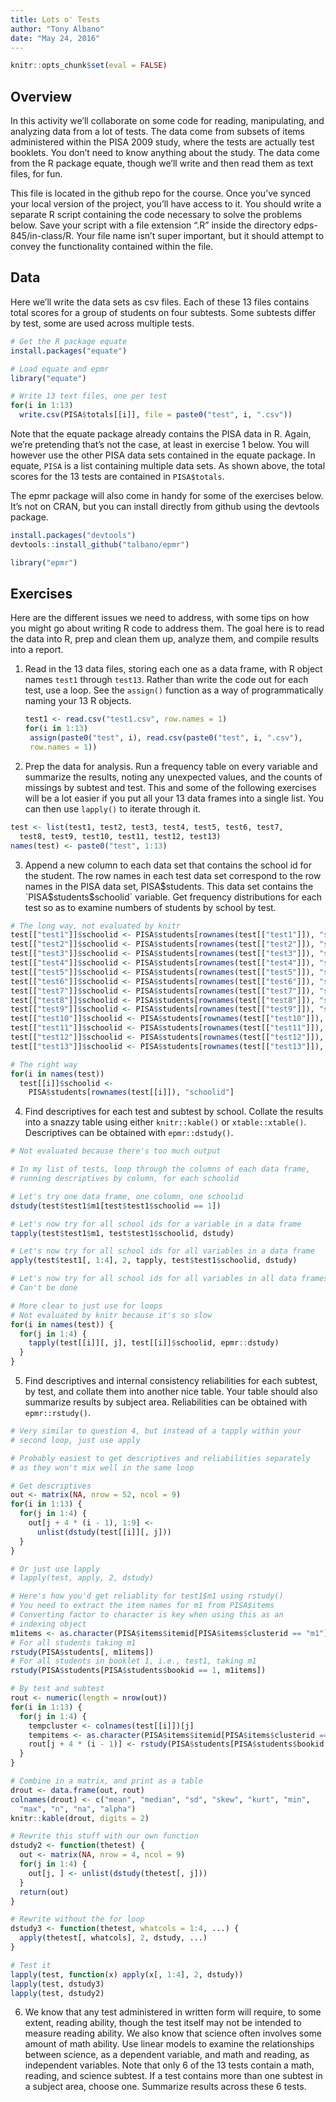 ```yaml
---
title: Lots o' Tests
author: "Tony Albano"
date: "May 24, 2016"
---
```


```r
knitr::opts_chunk$set(eval = FALSE)
```

## Overview

In this activity we'll collaborate on some code for reading, manipulating, and analyzing data from a lot of tests. The data come from subsets of items administered within the PISA 2009 study, where the tests are actually test booklets. You don't need to know anything about the study. The data come from the R package equate, though we'll write and then read them as text files, for fun.

This file is located in the github repo for the course. Once you've synced your local version of the project, you'll have access to it. You should write a separate R script containing the code necessary to solve the problems below. Save your script with a file extension ".R" inside the directory edps-845/in-class/R. Your file name isn't super important, but it should attempt to convey the functionality contained within the file.

## Data

Here we'll write the data sets as csv files. Each of these 13 files contains total scores for a group of students on four subtests. Some subtests differ by test, some are used across multiple tests.

```r
# Get the R package equate
install.packages("equate")
```
```r
# Load equate and epmr
library("equate")
```
```r
# Write 13 text files, one per test
for(i in 1:13)
  write.csv(PISA$totals[[i]], file = paste0("test", i, ".csv"))
```

Note that the equate package already contains the PISA data in R. Again, we're pretending that's not the case, at least in exercise 1 below. You will however use the other PISA data sets contained in the equate package. In equate, `PISA` is a list containing multiple data sets. As shown above, the total scores for the 13 tests are contained in `PISA$totals`.

The epmr package will also come in handy for some of the exercises below. It's not on CRAN, but you can install directly from github using the devtools package.

```r
install.packages("devtools")
devtools::install_github("talbano/epmr")
```
```r
library("epmr")
```
## Exercises

Here are the different issues we need to address, with some tips on how you might go about writing R code to address them. The goal here is to read the data into R, prep and clean them up, analyze them, and compile results into a report.

1. Read in the 13 data files, storing each one as a data frame, with R object names `test1` through `test13`. Rather than write the code out for each test, use a loop. See the `assign()` function as a way of programmatically naming your 13 R objects.

    ```r
test1 <- read.csv("test1.csv", row.names = 1)
for(i in 1:13)
  assign(paste0("test", i), read.csv(paste0("test", i, ".csv"),
  row.names = 1))
    ```

2. Prep the data for analysis. Run a frequency table on every variable and summarize the results, noting any unexpected values, and the counts of missings by subtest and test. This and some of the following exercises will be a lot easier if you put all your 13 data frames into a single list. You can then use `lapply()` to iterate through it.

```r
test <- list(test1, test2, test3, test4, test5, test6, test7,
  test8, test9, test10, test11, test12, test13)
names(test) <- paste0("test", 1:13)
```

3. Append a new column to each data set that contains the school id for the student. The row names in each test data set correspond to the row names in the PISA data set, PISA$students. This data set contains the `PISA$students$schoolid` variable. Get frequency distributions for each test so as to examine numbers of students by school by test.

```r
# The long way, not evaluated by knitr
test[["test1"]]$schoolid <- PISA$students[rownames(test[["test1"]]), "schoolid"]
test[["test2"]]$schoolid <- PISA$students[rownames(test[["test2"]]), "schoolid"]
test[["test3"]]$schoolid <- PISA$students[rownames(test[["test3"]]), "schoolid"]
test[["test4"]]$schoolid <- PISA$students[rownames(test[["test4"]]), "schoolid"]
test[["test5"]]$schoolid <- PISA$students[rownames(test[["test5"]]), "schoolid"]
test[["test6"]]$schoolid <- PISA$students[rownames(test[["test6"]]), "schoolid"]
test[["test7"]]$schoolid <- PISA$students[rownames(test[["test7"]]), "schoolid"]
test[["test8"]]$schoolid <- PISA$students[rownames(test[["test8"]]), "schoolid"]
test[["test9"]]$schoolid <- PISA$students[rownames(test[["test9"]]), "schoolid"]
test[["test10"]]$schoolid <- PISA$students[rownames(test[["test10"]]), "schoolid"]
test[["test11"]]$schoolid <- PISA$students[rownames(test[["test11"]]), "schoolid"]
test[["test12"]]$schoolid <- PISA$students[rownames(test[["test12"]]), "schoolid"]
test[["test13"]]$schoolid <- PISA$students[rownames(test[["test13"]]), "schoolid"]
```
```r
# The right way
for(i in names(test))
  test[[i]]$schoolid <-
    PISA$students[rownames(test[[i]]), "schoolid"]
```

4. Find descriptives for each test and subtest by school. Collate the results into a snazzy table using either `knitr::kable()` or `xtable::xtable()`. Descriptives can be obtained with `epmr::dstudy()`.

```r
# Not evaluated because there's too much output

# In my list of tests, loop through the columns of each data frame,
# running descriptives by column, for each schoolid

# Let's try one data frame, one column, one schoolid
dstudy(test$test1$m1[test$test1$schoolid == 1])

# Let's now try for all school ids for a variable in a data frame
tapply(test$test1$m1, test$test1$schoolid, dstudy)

# Let's now try for all school ids for all variables in a data frame
apply(test$test1[, 1:4], 2, tapply, test$test1$schoolid, dstudy)

# Let's now try for all school ids for all variables in all data frames
# Can't be done
```

```r
# More clear to just use for loops
# Not evaluated by knitr because it's so slow
for(i in names(test)) {
  for(j in 1:4) {
    tapply(test[[i]][, j], test[[i]]$schoolid, epmr::dstudy)
  }
}
```

5. Find descriptives and internal consistency reliabilities for each subtest, by test, and collate them into another nice table. Your table should also summarize results by subject area. Reliabilities can be obtained with `epmr::rstudy()`.

```r
# Very similar to question 4, but instead of a tapply within your
# second loop, just use apply

# Probably easiest to get descriptives and reliabilities separately
# as they won't mix well in the same loop

# Get descriptives
out <- matrix(NA, nrow = 52, ncol = 9)
for(i in 1:13) {
  for(j in 1:4) {
    out[j + 4 * (i - 1), 1:9] <-
      unlist(dstudy(test[[i]][, j]))
  }
}

# Or just use lapply
# lapply(test, apply, 2, dstudy)
```
```r
# Here's how you'd get reliablity for test1$m1 using rstudy()
# You need to extract the item names for m1 from PISA$items
# Converting factor to character is key when using this as an
# indexing object
m1items <- as.character(PISA$items$itemid[PISA$items$clusterid == "m1"])
# For all students taking m1
rstudy(PISA$students[, m1items])
# For all students in booklet 1, i.e., test1, taking m1
rstudy(PISA$students[PISA$students$bookid == 1, m1items])
```

```r
# By test and subtest
rout <- numeric(length = nrow(out))
for(i in 1:13) {
  for(j in 1:4) {
    tempcluster <- colnames(test[[i]])[j]
    tempitems <- as.character(PISA$items$itemid[PISA$items$clusterid == tempcluster])
    rout[j + 4 * (i - 1)] <- rstudy(PISA$students[PISA$students$bookid == i, tempitems])[1, 1]
  }
}
```

```r
# Combine in a matrix, and print as a table
drout <- data.frame(out, rout)
colnames(drout) <- c("mean", "median", "sd", "skew", "kurt", "min",
  "max", "n", "na", "alpha")
knitr::kable(drout, digits = 2)
```

```r
# Rewrite this stuff with our own function
dstudy2 <- function(thetest) {
  out <- matrix(NA, nrow = 4, ncol = 9)
  for(j in 1:4) {
    out[j, ] <- unlist(dstudy(thetest[, j]))
  }
  return(out)
}

# Rewrite without the for loop
dstudy3 <- function(thetest, whatcols = 1:4, ...) {
  apply(thetest[, whatcols], 2, dstudy, ...)
}

# Test it
lapply(test, function(x) apply(x[, 1:4], 2, dstudy))
lapply(test, dstudy3)
lapply(test, dstudy2)
```

6. We know that any test administered in written form will require, to some extent, reading ability, though the test itself may not be intended to measure reading ability. We also know that science often involves some amount of math ability. Use linear models to examine the relationships between science, as a dependent variable, and math and reading, as independent variables. Note that only 6 of the 13 tests contain a math, reading, and science subtest. If a test contains more than one subtest in a subject area, choose one. Summarize results across these 6 tests.